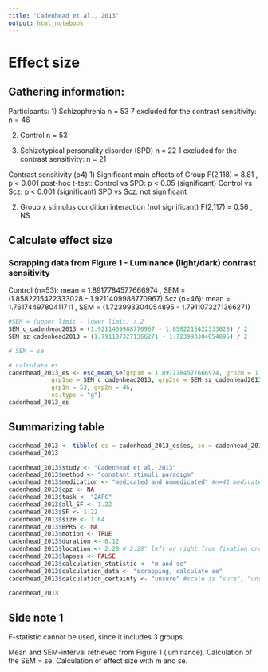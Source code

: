 ```yaml
---
title: "Cadenhead et al., 2013"
output: html_notebook
---
```


# Effect size

## Gathering information:

Participants:
1) Schizophrenia n = 53
7 excluded for the contrast sensitivity: n = 46

2)  Control n = 53

3)  Schizotypical personality disorder (SPD) n = 22
1 excluded for the contrast sensitivity: n = 21

Contrast sensitivity (p4)
1) Significant main effects of Group
F(2,118) = 8.81 , p \< 0.001
post-hoc t-test:
Control vs SPD: p \< 0.05 (significant)
Control vs Scz: p \< 0.001 (significant)
SPD vs Scz: not significant

2)  Group x stimulus condition interaction (not significant)
F(2,117) = 0.56 , NS

## Calculate effect size
### Scrapping data from Figure 1 - Luminance (light/dark) contrast sensitivity
Control (n=53): mean = 1.8917784577666974 , SEM = (1.8582215422333028 - 1.9211409988770967)
Scz (n=46): mean = 1.7617449780411711 , SEM = (1.723993304054895 - 1.7911073271366271)
```r
#SEM = (upper limit - lower limit) / 2
SEM_c_cadenhead2013 = (1.9211409988770967 - 1.8582215422333028) / 2
SEM_sz_cadenhead2013 = (1.7911073271366271 - 1.723993304054895) / 2

# SEM = se

# calculate es
cadenhead_2013_es <- esc_mean_se(grp1m = 1.8917784577666974, grp2m = 1.7617449780411711, 
            grp1se = SEM_c_cadenhead2013, grp2se = SEM_sz_cadenhead2013, 
            grp1n = 53, grp2n = 46, 
            es.type = "g")
cadenhead_2013_es

```


## Summarizing table

```r
cadenhead_2013 <- tibble( es = cadenhead_2013_es$es, se = cadenhead_2013_es$se ) 
cadenhead_2013

cadenhead_2013$study <- "Cadenhead et al. 2013"
cadenhead_2013$method <- "constant stimuli paradigm"  
cadenhead_2013$medication <- "medicated and unmedicated" #n=41 medicated, n=5 unmedicated
cadenhead_2013$cpz <- NA  
cadenhead_2013$task <- "2AFC" 
cadenhead_2013$all_SF <- 1.22
cadenhead_2013$SF <- 1.22
cadenhead_2013$size <- 1.64
cadenhead_2013$BPRS <- NA
cadenhead_2013$motion <- TRUE 
cadenhead_2013$duration <- 0.12 
cadenhead_2013$location <- 2.28 # 2.28° left or right from fixation cross 
cadenhead_2013$lapses <- FALSE  
cadenhead_2013$calculation_statistic <- "m and se"  
cadenhead_2013$calculation_data <- "scrapping, calculate se" 
cadenhead_2013$calculation_certainty <- "unsure" #scale is "sure", "unsure", "very unsure"

cadenhead_2013
```

## Side note 1
F-statistic cannot be used, since it includes 3 groups.

Mean and SEM-interval retrieved from Figure 1 (luminance). Calculation of the SEM = se. Calculation of effect size with m and se.
